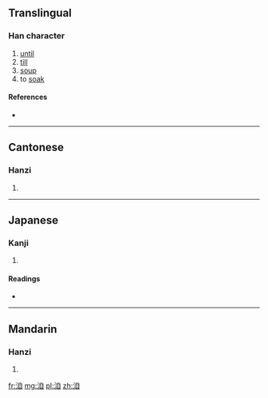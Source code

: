 ==Translingual==

===Han character===
{{Han char|rn=85|rad=水|as=06|sn=9|four=3610<sub>0</sub>|canj=水竹月山 (EHBU)}}

# [[until]]
# [[till]]
# [[soup]]
# to [[soak]]

====References====
* {{Han ref|kx=0619.340|dkj=17369|dj=1015.050|hdz=31610.050|uh=6D0E|ud=27918|bh=ACAD|bd=44205}}

----

==Cantonese==

===Hanzi===
{{yue-hanzi|jyut=|y=gei3, gei6}}

# {{defn|lang=yue|sort=水06}}

----

==Japanese==

===Kanji===
{{ja-kanji|grade=|rs=水06}}

# {{defn|lang=ja|sort=水06}}

====Readings====
* {{ja-readings|on=[[き]] (ki), [[ぎ]] (gi)|kun=[[そそぐ]] (sosogu)}}

----

==Mandarin==

===Hanzi===
{{cmn-hanzi|pin=[[jì]] ([[ji4]])|wg=chi<sup>4</sup>}}

# {{defn|lang=cmn|sort=水06}}

[[fr:洎]]
[[mg:洎]]
[[pl:洎]]
[[zh:洎]]